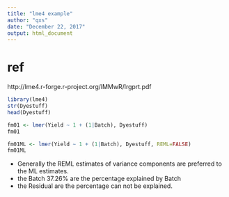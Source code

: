 ```yaml
---
title: "lme4 example"
author: "qxs"
date: "December 22, 2017"
output: html_document
---
```

# ref
http://lme4.r-forge.r-project.org/lMMwR/lrgprt.pdf

```r
library(lme4)
str(Dyestuff)
head(Dyestuff)
```


```r
fm01 <- lmer(Yield ~ 1 + (1|Batch), Dyestuff)
fm01


```


```r
fm01ML <- lmer(Yield ~ 1 + (1|Batch), Dyestuff, REML=FALSE)
fm01ML
```

- Generally the REML estimates of variance
components  are  preferred  to  the  ML  estimates.
- the Batch 37.26% are the percentage explained by Batch 
- the Residual are the percentage can not be explained. 


